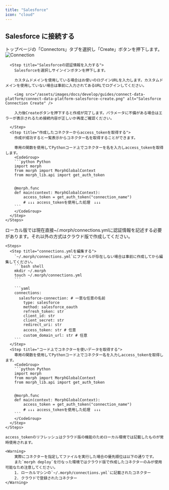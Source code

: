 ```yaml
---
title: "Salesforce"
icon: "cloud"
---
```


## Salesforce に接続する

<Tabs>
  <Tab title="クラウド版">
    <Steps>
      <Step title="Connectorを作成する">
        トップページの「Connectors」タブを選択し「Create」ボタンを押下します。
        <img src="/assets/images/docs/develop/guides/connect-data-platform/connect-data-platform-connection.png" alt="Connection" />
      </Step>

      <Step title="Salesforceの認証情報を入力する">        
        Salesforceを選択しサインインボタンを押下します。

        カスタムドメインを使用している場合はお使いのログインURLを入力します。カスタムドメインを使用していない場合は事前に入力されてあるURLでログインしてください。

        <img src="/assets/images/docs/develop/guides/connect-data-platform/connect-data-platform-salesforce-create.png" alt="Salesforce Connection Create" />

        入力後Createボタンを押下すると作成が完了します。パラメータに不備がある場合はエラーが表示されるため接続内容が正しいか再度ご確認ください。

      </Step>
      <Step title="作成したコネクターからaccess_tokenを取得する">
        作成が成功すると一覧表示からコネクター名を取得することができます。

        専用の関数を使用してPythonコード上でコネクターを名を入力しaccess_tokenを取得します。
        <CodeGroup>
        ```python Python
        import morph
        from morph import MorphGlobalContext
        from morph_lib.api import get_auth_token


        @morph.func
        def main(context: MorphGlobalContext):
            access_token = get_auth_token("connection_name")
            # ↓↓↓ access_tokenを使用した処理　↓↓↓
        ```
        </CodeGroup>
      </Step>
    </Steps>

  </Tab>
  <Tab title="ローカル版">
    <Info>ローカル版では現在直接~/.morph/connections.ymlに認証情報を記述する必要があります。それ以外の方式はクラウド版で作成してください。</Info>

    <Steps>
      <Step title="connections.ymlを編集する">
        `~/.morph/connections.yml`にファイルが存在しない場合は事前に作成してから編集してください。
        ```bash shell
        mkdir ~/.morph
        touch ~/.morph/connections.yml
        ```

        ```yaml
        connections:
          salesforce-connection: # 一意な任意の名前
            type: salesforce
            method: salesforce_oauth
            refresh_token: str
            client_id: str
            client_secret: str
            redirect_uri: str
            access_token: str # 任意
            custom_domain_url: str # 任意
        ```
      </Step>
      <Step title="コード上でコネクターを使いデータを取得する">
        専用の関数を使用してPythonコード上でコネクター名を入力しaccess_tokenを取得します。
        <CodeGroup>
        ```python Python
        import morph
        from morph import MorphGlobalContext
        from morph_lib.api import get_auth_token


        @morph.func
        def main(context: MorphGlobalContext):
            access_token = get_auth_token("connection_name")
            # ↓↓↓ access_tokenを使用した処理　↓↓↓
        ```
        </CodeGroup>
      </Step>
    </Steps>

    access_tokenのリフレッシュはクラウド版の機能のためローカル環境では記載したものが常時使用されます。

    <Warning>
        実際にコネクターを指定してファイルを実行した場合の優先順位は以下の通りです。
        また`morph deploy`を行なった環境ではクラウド版で作成したコネクターのみが使用可能なため注意してください。
        1. ローカルマシンの`~/.morph/connections.yml`に記載されたコネクター
        2. クラウドで登録されたコネクター
    </Warning>    

  </Tab>  
</Tabs>
